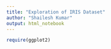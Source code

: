 ```yaml
---
title: "Exploration of IRIS Dataset"
author: "Shailesh Kumar"
output: html_notebook
---
```


```r
require(ggplot2)
```
